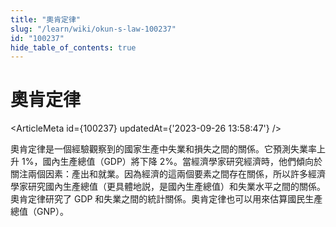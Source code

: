 ```yaml
---
title: "奧肯定律"
slug: "/learn/wiki/okun-s-law-100237"
id: "100237"
hide_table_of_contents: true
---
```



# 奧肯定律

<ArticleMeta id={100237} updatedAt={'2023-09-26 13:58:47'} />
<div className='border-solid border-b border-t-0 my-4 border-[var(--ifm-color-gray-300)]' />

奧肯定律是一個經驗觀察到的國家生產中失業和損失之間的關係。它預測失業率上升 1%，國內生產總值（GDP）將下降 2%。當經濟學家研究經濟時，他們傾向於關注兩個因素：產出和就業。因為經濟的這兩個要素之間存在關係，所以許多經濟學家研究國內生產總值（更具體地説，是國內生產總值）和失業水平之間的關係。奧肯定律研究了 GDP 和失業之間的統計關係。奧肯定律也可以用來估算國民生產總值（GNP）。

